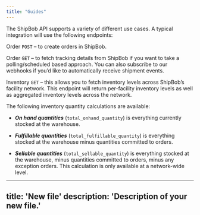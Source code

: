 ```yaml
---
title: "Guides"
---
```


The ShipBob API supports a variety of different use cases. A typical integration will use the following endpoints:

Order `POST` – to create orders in ShipBob.

Order `GET` – to fetch tracking details from ShipBob if you want to take a polling/scheduled based approach. You can also subscribe to our webhooks if you’d like to automatically receive shipment events.

Inventory `GET` – this allows you to fetch inventory levels across ShipBob’s facility network. This endpoint will return per-facility inventory levels as well as aggregated inventory levels across the network.

The following inventory quantity calculations are available:

* ***On hand quantities*** (`total_onhand_quantity`) is everything currently stocked at the warehouse.

* ***Fulfillable quantities*** (`total_fulfillable_quantity`) is everything stocked at the warehouse minus quantities committed to orders.

* ***Sellable quantities*** (`total_sellable_quantity`) is everything stocked at the warehouse, minus quantities committed to orders, minus any exception orders. This calculation is only available at a network-wide level.

---
title: 'New file'
description: 'Description of your new file.'
---